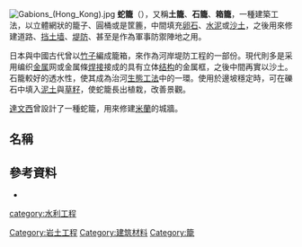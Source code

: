 {{Otheruses|鐵絲網|subject= 建築材料與工法|other=圓形環狀的彈性鐵絲網 }}

[[File:Gabions_(Hong_Kong).jpg|thumb]]
'''蛇籠'''（{{lang-en|Gabion}}），又稱'''土籠'''、'''石籠'''、'''箱籠'''，一種建築工法，以立體網狀的籠子、圓桶或是筐簏，中間填充[[卵石|卵石]]、[[水泥|水泥]]或[[沙土|沙土]]，之後用來修建道路、[[挡土墙|挡土墙]]、[[堤防|堤防]]、甚至是作為軍事防禦陣地之用。

日本與中國古代曾以[[竹子|竹子]]編成籠箱，來作為河岸堤防工程的一部份。現代則多是采用编织[[金属|金属]]网或金属條[[焊接|焊接]]接成的具有立体[[结构|结构]]的金属框，之後中間再實以沙土。石籠較好的透水性，使其成為治河[[生態工法|生態工法]]中的一環。使用於邊坡穩定時，可在礫石中填入[[泥土|泥土]]與[[草籽|草籽]]，使蛇籠長出植栽，改善景觀。

[[達文西|達文西]]曾設計了一種蛇籠，用來修建[[米蘭|米蘭]]的城牆。

==名稱==

==參考資料==
*{{cite web|url=http://eem.pcc.gov.tw/eemadm/files/product_2/th_41/Gabion.pdf|title=— 傳統的工法 — 蛇籠的導覽與解說|last=|first=|coauthors=|date=|publisher=行政院公共工程委員會永續公共工程|accessdate=2015-06-08|deadurl=yes|archiveurl=https://web.archive.org/web/20160304064839/http://eem.pcc.gov.tw/eemadm/files/product_2/th_41/Gabion.pdf|archivedate=2016-03-04|df=}}

[[category:水利工程|category:水利工程]]
[[Category:岩土工程|Category:岩土工程]]
[[Category:建筑材料|Category:建筑材料]]
[[Category:籠|Category:籠]]